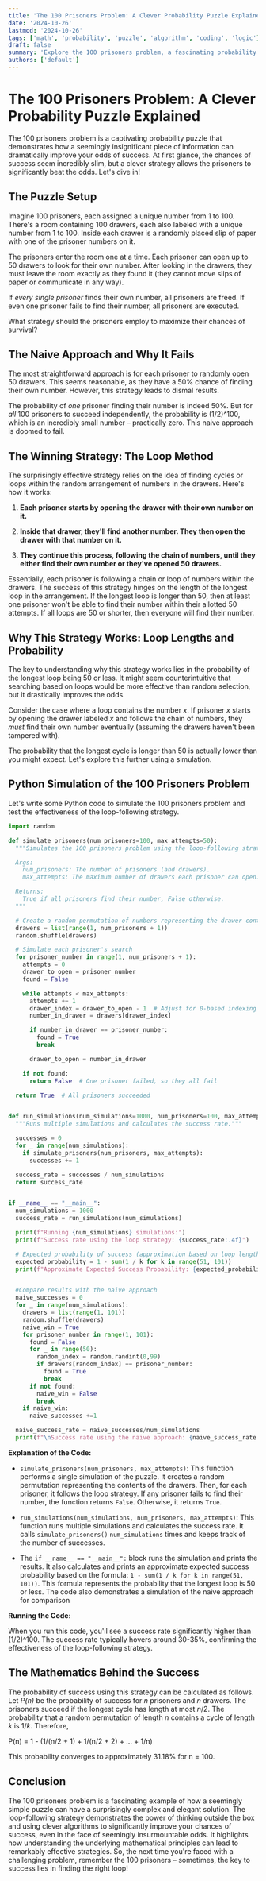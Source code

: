 ```yaml
---
title: 'The 100 Prisoners Problem: A Clever Probability Puzzle Explained'
date: '2024-10-26'
lastmod: '2024-10-26'
tags: ['math', 'probability', 'puzzle', 'algorithm', 'coding', 'logic']
draft: false
summary: 'Explore the 100 prisoners problem, a fascinating probability puzzle with a surprisingly elegant solution. Learn the optimal strategy and see Python code demonstrating its effectiveness.'
authors: ['default']
---
```


# The 100 Prisoners Problem: A Clever Probability Puzzle Explained

The 100 prisoners problem is a captivating probability puzzle that demonstrates how a seemingly insignificant piece of information can dramatically improve your odds of success. At first glance, the chances of success seem incredibly slim, but a clever strategy allows the prisoners to significantly beat the odds. Let's dive in!

## The Puzzle Setup

Imagine 100 prisoners, each assigned a unique number from 1 to 100.  There's a room containing 100 drawers, each also labeled with a unique number from 1 to 100. Inside each drawer is a randomly placed slip of paper with one of the prisoner numbers on it.

The prisoners enter the room one at a time. Each prisoner can open up to 50 drawers to look for their own number. After looking in the drawers, they must leave the room exactly as they found it (they cannot move slips of paper or communicate in any way).

If *every single prisoner* finds their own number, all prisoners are freed. If even one prisoner fails to find their number, all prisoners are executed.

What strategy should the prisoners employ to maximize their chances of survival?

## The Naive Approach and Why It Fails

The most straightforward approach is for each prisoner to randomly open 50 drawers.  This seems reasonable, as they have a 50% chance of finding their own number. However, this strategy leads to dismal results.

The probability of *one* prisoner finding their number is indeed 50%.  But for *all* 100 prisoners to succeed independently, the probability is (1/2)^100, which is an incredibly small number – practically zero.  This naive approach is doomed to fail.

## The Winning Strategy: The Loop Method

The surprisingly effective strategy relies on the idea of finding cycles or loops within the random arrangement of numbers in the drawers.  Here's how it works:

1.  **Each prisoner starts by opening the drawer with their own number on it.**

2.  **Inside that drawer, they'll find another number. They then open the drawer with that number on it.**

3.  **They continue this process, following the chain of numbers, until they either find their own number or they've opened 50 drawers.**

Essentially, each prisoner is following a chain or loop of numbers within the drawers. The success of this strategy hinges on the length of the longest loop in the arrangement. If the longest loop is longer than 50, then at least one prisoner won't be able to find their number within their allotted 50 attempts.  If all loops are 50 or shorter, then everyone will find their number.

## Why This Strategy Works: Loop Lengths and Probability

The key to understanding why this strategy works lies in the probability of the longest loop being 50 or less.  It might seem counterintuitive that searching based on loops would be more effective than random selection, but it drastically improves the odds.

Consider the case where a loop contains the number *x*. If prisoner *x* starts by opening the drawer labeled *x* and follows the chain of numbers, they *must* find their own number eventually (assuming the drawers haven't been tampered with).

The probability that the longest cycle is longer than 50 is actually lower than you might expect. Let's explore this further using a simulation.

## Python Simulation of the 100 Prisoners Problem

Let's write some Python code to simulate the 100 prisoners problem and test the effectiveness of the loop-following strategy.

```python
import random

def simulate_prisoners(num_prisoners=100, max_attempts=50):
  """Simulates the 100 prisoners problem using the loop-following strategy.

  Args:
    num_prisoners: The number of prisoners (and drawers).
    max_attempts: The maximum number of drawers each prisoner can open.

  Returns:
    True if all prisoners find their number, False otherwise.
  """

  # Create a random permutation of numbers representing the drawer contents
  drawers = list(range(1, num_prisoners + 1))
  random.shuffle(drawers)

  # Simulate each prisoner's search
  for prisoner_number in range(1, num_prisoners + 1):
    attempts = 0
    drawer_to_open = prisoner_number
    found = False

    while attempts < max_attempts:
      attempts += 1
      drawer_index = drawer_to_open - 1  # Adjust for 0-based indexing
      number_in_drawer = drawers[drawer_index]

      if number_in_drawer == prisoner_number:
        found = True
        break

      drawer_to_open = number_in_drawer

    if not found:
      return False  # One prisoner failed, so they all fail

  return True  # All prisoners succeeded


def run_simulations(num_simulations=1000, num_prisoners=100, max_attempts=50):
  """Runs multiple simulations and calculates the success rate."""

  successes = 0
  for _ in range(num_simulations):
    if simulate_prisoners(num_prisoners, max_attempts):
      successes += 1

  success_rate = successes / num_simulations
  return success_rate


if __name__ == "__main__":
  num_simulations = 1000
  success_rate = run_simulations(num_simulations)

  print(f"Running {num_simulations} simulations:")
  print(f"Success rate using the loop strategy: {success_rate:.4f}")

  # Expected probability of success (approximation based on loop length)
  expected_probability = 1 - sum(1 / k for k in range(51, 101))
  print(f"Approximate Expected Success Probability: {expected_probability:.4f}")


  #Compare results with the naive approach
  naive_successes = 0
  for _ in range(num_simulations):
    drawers = list(range(1, 101))
    random.shuffle(drawers)
    naive_win = True
    for prisoner_number in range(1, 101):
      found = False
      for _ in range(50):
        random_index = random.randint(0,99)
        if drawers[random_index] == prisoner_number:
          found = True
          break
      if not found:
        naive_win = False
        break
    if naive_win:
      naive_successes +=1

  naive_success_rate = naive_successes/num_simulations
  print(f"\nSuccess rate using the naive approach: {naive_success_rate:.4f}") #should be close to 0
```

**Explanation of the Code:**

*   `simulate_prisoners(num_prisoners, max_attempts)`:  This function performs a single simulation of the puzzle. It creates a random permutation representing the contents of the drawers. Then, for each prisoner, it follows the loop strategy. If any prisoner fails to find their number, the function returns `False`. Otherwise, it returns `True`.

*   `run_simulations(num_simulations, num_prisoners, max_attempts)`: This function runs multiple simulations and calculates the success rate. It calls `simulate_prisoners()` `num_simulations` times and keeps track of the number of successes.

*   The `if __name__ == "__main__":` block runs the simulation and prints the results.  It also calculates and prints an approximate expected success probability based on the formula: `1 - sum(1 / k for k in range(51, 101))`.  This formula represents the probability that the longest loop is 50 or less.  The code also demonstrates a simulation of the naive approach for comparison

**Running the Code:**

When you run this code, you'll see a success rate significantly higher than (1/2)^100.  The success rate typically hovers around 30-35%, confirming the effectiveness of the loop-following strategy.

## The Mathematics Behind the Success

The probability of success using this strategy can be calculated as follows.  Let *P(n)* be the probability of success for *n* prisoners and *n* drawers. The prisoners succeed if the longest cycle has length at most *n*/2. The probability that a random permutation of length *n* contains a cycle of length *k* is 1/*k*. Therefore,

P(n) = 1 - (1/(n/2 + 1) + 1/(n/2 + 2) + ... + 1/n)

This probability converges to approximately 31.18% for n = 100.

## Conclusion

The 100 prisoners problem is a fascinating example of how a seemingly simple puzzle can have a surprisingly complex and elegant solution. The loop-following strategy demonstrates the power of thinking outside the box and using clever algorithms to significantly improve your chances of success, even in the face of seemingly insurmountable odds.  It highlights how understanding the underlying mathematical principles can lead to remarkably effective strategies. So, the next time you're faced with a challenging problem, remember the 100 prisoners – sometimes, the key to success lies in finding the right loop!